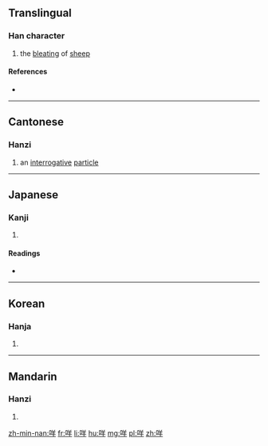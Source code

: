 ==Translingual==

===Han character===
{{Han char|rn=30|rad=口|as=06|sn=9|four=6805<sub>1</sub>|canj=口廿手 (RTQ)|ids=⿰[[口]][[羊]]}}

# the [[bleat]]ing of [[sheep]]

====References====
* {{Han ref|kx=0186.130|dkj=03540|dj=0405.340|hdz=10622.050|uh=54A9|ud=21673|bh=ABA7|bd=43943}}

----

==Cantonese==

===Hanzi===
{{yue-hanzi|jyut=|y=me1}}

# an [[interrogative]] [[particle]]

----

==Japanese==

===Kanji===
{{ja-kanji|grade=|rs=口06}}

# {{defn|lang=ja|sort=口06}}

====Readings====
* {{ja-readings|on=[[び]] (bi), [[み]] (mi)|kun=}}

----

==Korean==

===Hanja===
{{ko-hanja|hangeul=미|rv=mi|mr=mi}}

# {{defn|lang=ko|sort=口06}}

----

==Mandarin==

===Hanzi===
{{cmn-hanzi|pin=[[miē]] ([[mie1]])|wg=mieh<sup>1</sup>}}

# {{defn|lang=cmn|sort=口06}}

[[zh-min-nan:咩]]
[[fr:咩]]
[[li:咩]]
[[hu:咩]]
[[mg:咩]]
[[pl:咩]]
[[zh:咩]]